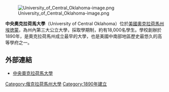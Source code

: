 {{Not|奧克拉荷馬大學}}
{{unreferenced|time=2015-02-10T23:09:38+00:00}}
{{noteTA
|T=zh-cn:中央俄克拉何马大学; zh-tw:中央奧克拉荷馬大學; zh-hk:中央奧克拉荷馬大學;
|1=zh-cn:俄克拉何马; zh-tw:奧克拉荷馬; zh-hk:奧克拉荷馬;
}}

[[File:University_of_Central_Oklahoma-image.png|thumb]]

'''中央奧克拉荷馬大學'''（University of Central Oklahoma）位於[[美國|美國]][[奧克拉荷馬州|奧克拉荷馬州]][[埃徳蒙_(奧克拉荷馬州)|埃徳蒙]]，為州內第三大公立大學，採取學期制，約有18,000名學生。學校創辦於1890年，是奧克拉荷馬州成立最早的大學，也是美國中南部地區歷史最悠久的高等學府之一。

== 外部連結 ==
*[http://www.uco.edu/ 中央奧克拉荷馬大學] {{Wayback|url=http://www.uco.edu/ |date=20210211074010 }}

{{DEFAULTSORT:University of Central Oklahoma}}
[[Category:俄克拉荷馬州大學|Category:俄克拉荷馬州大學]]
[[Category:1890年建立|Category:1890年建立]]